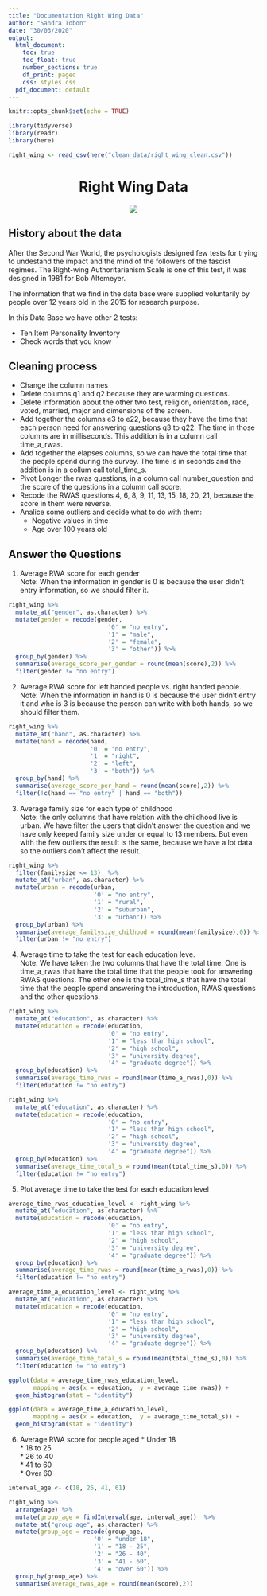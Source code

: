 ```yaml
---
title: "Documentation Right Wing Data"
author: "Sandra Tobon"
date: "30/03/2020"
output:
  html_document:
    toc: true
    toc_float: true
    number_sections: true
    df_print: paged
    css: styles.css
  pdf_document: default
---
```


```r
knitr::opts_chunk$set(echo = TRUE)
```

```r
library(tidyverse)
library(readr)
library(here)
```

```r
right_wing <- read_csv(here("clean_data/right_wing_clean.csv"))
```

 
 <center>
# Right Wing Data  
 
![](https://upload.wikimedia.org/wikipedia/en/thumb/b/b1/Hitlermusso2_edit.jpg/557px-Hitlermusso2_edit.jpg)
 </center>
 
## History about the data  

After the Second War World, the psychologists designed few tests for trying to undestand the impact and the mind of the followers of the fascist regimes. The Right-wing Authoritarianism Scale is one of this test, it was designed in 1981 for Bob Altemeyer.  

The information that we find in the data base were supplied voluntarily by people over 12 years old in the 2015 for research purpose.  

In this Data Base we have other 2 tests:  

   *  Ten Item Personality Inventory 
   *  Check words that you know  

## Cleaning process 

* Change the column names  
* Delete columns q1 and q2 because they are warming questions.  
* Delete information about the other two test,  religion, orientation, race, voted, married, major and dimensions of the screen.   
* Add together the columns e3 to e22, because they have the time that each person need for answering questions q3 to q22. The time in those columns are in milliseconds. This addition is in a column call time_a_rwas.    
* Add together the elapses columns, so we can have the total time that the people spend during the survey. The time is in seconds and the addition is in a collum call total_time_s.  
* Pivot Longer the rwas questions, in a column call number_question and the score of the questions in a column call score.
* Recode the RWAS questions  4, 6, 8, 9, 11, 13, 15, 18, 20, 21, because the score in them were reverse. 
* Analice some outliers and decide what to do with them:  
  * Negative values in time
  * Age over 100 years old  
  
## Answer the Questions  

  1. Average RWA score for each gender  
  Note: When the information in gender is 0 is because the user didn't entry information, so we should filter it. 
```r
right_wing %>%
  mutate_at("gender", as.character) %>%
  mutate(gender = recode(gender,
                            '0' = "no entry",
                            '1' = "male",
                            '2' = "female",
                            '3' = "other")) %>%
  group_by(gender) %>%
  summarise(average_score_per_gender = round(mean(score),2)) %>%
  filter(gender != "no entry")
```

2.  Average RWA score for left handed people vs. right handed people.  
Note: When the information in hand is 0 is because the user didn't entry it and whe is 3 is because the person can write with both hands, so we should filter them.  
```r
right_wing %>%
  mutate_at("hand", as.character) %>%
  mutate(hand = recode(hand,
                       '0' = "no entry",
                       '1' = "right",
                       '2' = "left",
                       '3' = "both")) %>%
  group_by(hand) %>%
  summarise(average_score_per_hand = round(mean(score),2)) %>%
  filter(!c(hand == "no entry" | hand == "both"))
```

3. Average family size for each type of childhood  
Note: the only columns that have relation with the childhood live is urban. We have filter the users that didn't answer the question and we have only keeped family size under or equal to 13 members. But even with the few outliers the result is the same, because we have a lot data so the outliers don't affect the result. 
```r
right_wing %>%
  filter(familysize <= 13)  %>%
  mutate_at("urban", as.character) %>%
  mutate(urban = recode(urban,
                        '0' = "no entry",
                        '1' = "rural",
                        '2' = "suburban",
                        '3' = "urban")) %>%
  group_by(urban) %>%
  summarise(average_familysize_chilhood = round(mean(familysize),0)) %>%
  filter(urban != "no entry")
```

 4. Average time to take the test for each education leve.  
 Note: We have taken the two columns that have the total time. One is time_a_rwas that have the total time that the people took for answering RWAS questions. The other one is the total_time_s that have the total time that the people spend answering  the introduction, RWAS questions and the other questions.  
```r
right_wing %>%
  mutate_at("education", as.character) %>%
  mutate(education = recode(education,
                            '0' = "no entry",
                            '1' = "less than high school", 
                            '2' = "high school", 
                            '3' = "university degree", 
                            '4' = "graduate degree")) %>%
  group_by(education) %>%
  summarise(average_time_rwas = round(mean(time_a_rwas),0)) %>%
  filter(education != "no entry")

right_wing %>%
  mutate_at("education", as.character) %>%
  mutate(education = recode(education,
                            '0' = "no entry",
                            '1' = "less than high school", 
                            '2' = "high school", 
                            '3' = "university degree", 
                            '4' = "graduate degree")) %>%
  group_by(education) %>%
  summarise(average_time_total_s = round(mean(total_time_s),0)) %>%
  filter(education != "no entry")
```
 
  5. Plot average time to take the test for each education level
```r
average_time_rwas_education_level <- right_wing %>%
  mutate_at("education", as.character) %>%
  mutate(education = recode(education,
                            '0' = "no entry",
                            '1' = "less than high school", 
                            '2' = "high school", 
                            '3' = "university degree", 
                            '4' = "graduate degree")) %>%
  group_by(education) %>%
  summarise(average_time_rwas = round(mean(time_a_rwas),0)) %>%
  filter(education != "no entry")

average_time_a_education_level <- right_wing %>%
  mutate_at("education", as.character) %>%
  mutate(education = recode(education,
                            '0' = "no entry",
                            '1' = "less than high school", 
                            '2' = "high school", 
                            '3' = "university degree", 
                            '4' = "graduate degree")) %>%
  group_by(education) %>%
  summarise(average_time_total_s = round(mean(total_time_s),0)) %>%
  filter(education != "no entry")
```

```r
ggplot(data = average_time_rwas_education_level, 
       mapping = aes(x = education,  y = average_time_rwas)) +
  geom_histogram(stat = "identity")

ggplot(data = average_time_a_education_level, 
       mapping = aes(x = education,  y = average_time_total_s)) +
  geom_histogram(stat = "identity")
```

  6. Average RWA score for people aged
    * Under 18  
    * 18 to 25  
    * 26 to 40  
    * 41 to 60  
    * Over 60  
    
```r
interval_age <- c(18, 26, 41, 61)

right_wing %>%
  arrange(age) %>%
  mutate(group_age = findInterval(age, interval_age))  %>%
  mutate_at("group_age", as.character) %>%
  mutate(group_age = recode(group_age,
                        '0' = "under 18",
                        '1' = "18 - 25",
                        '2' = "26 - 40",
                        '3' = "41 - 60",
                        '4' = "over 60")) %>%
  group_by(group_age) %>%
  summarise(average_rwas_age = round(mean(score),2))
```

